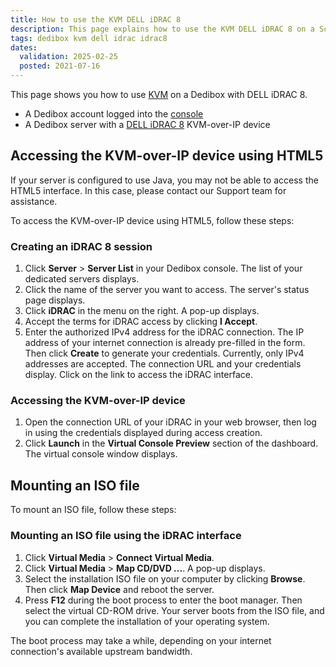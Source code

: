 ```yaml
---
title: How to use the KVM DELL iDRAC 8
description: This page explains how to use the KVM DELL iDRAC 8 on a Scaleway Dedibox
tags: dedibox kvm dell idrac idrac8 
dates:
  validation: 2025-02-25
  posted: 2021-07-16
---
```



This page shows you how to use [KVM](/dedibox-kvm-over-ip/concepts/#kvm-over-ip) on a Dedibox with DELL iDRAC 8.

<Requirements />

- A Dedibox account logged into the [console](https://console.online.net)
- A Dedibox server with a [DELL iDRAC 8](https://www.dell.com/support/manuals/en-us/idrac8-with-lc-v2.05.05.05/idrac8_2.05.05.05_ug/overview) KVM-over-IP device


## Accessing the KVM-over-IP device using HTML5

<Message type="note">
  If your server is configured to use Java, you may not be able to access the HTML5 interface. In this case, please contact our Support team for assistance.
</Message>

To access the KVM-over-IP device using HTML5, follow these steps:

### Creating an iDRAC 8 session

1. Click **Server** > **Server List** in your Dedibox console. The list of your dedicated servers displays.
2. Click the name of the server you want to access. The server's status page displays.
3. Click **iDRAC** in the menu on the right. A pop-up displays.
    <Lightbox image={image} alt="" />
4. Accept the terms for iDRAC access by clicking **I Accept**.
5. Enter the authorized IPv4 address for the iDRAC connection. The IP address of your internet connection is already pre-filled in the form. Then click **Create** to generate your credentials.
    <Message type="note">
      Currently, only IPv4 addresses are accepted.
    </Message>
The connection URL and your credentials display. Click on the link to access the iDRAC interface.

### Accessing the KVM-over-IP device

1. Open the connection URL of your iDRAC in your web browser, then log in using the credentials displayed during access creation.
2. Click **Launch** in the **Virtual Console Preview** section of the dashboard. The virtual console window displays.
    <Lightbox image={image2} alt="" />

## Mounting an ISO file

To mount an ISO file, follow these steps:

### Mounting an ISO file using the iDRAC interface

1. Click **Virtual Media** > **Connect Virtual Media**.
    <Lightbox image={image3} alt="" />
2. Click **Virtual Media** > **Map CD/DVD ...**. A pop-up displays.
    <Lightbox image={image4} alt="" />
3. Select the installation ISO file on your computer by clicking **Browse**. Then click **Map Device** and reboot the server.
    <Lightbox image={image5} alt="" />
4. Press **F12** during the boot process to enter the boot manager. Then select the virtual CD-ROM drive.
    Your server boots from the ISO file, and you can complete the installation of your operating system.
  <Message type="note">
    The boot process may take a while, depending on your internet connection's available upstream bandwidth.
  </Message>
